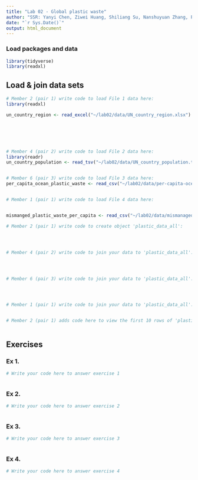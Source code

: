 ```yaml
---
title: "Lab 02 - Global plastic waste"
author: "SSR: Yanyi Chen, Ziwei Huang, Shiliang Su, Nanshuyuan Zhang, Peiheng Liu and Pinzhe Zhao"
date: "`r Sys.Date()`"
output: html_document
---
```


### Load packages and data

```r
library(tidyverse)
library(readxl)
```


## Load & join data sets

```r
# Member 2 (pair 1) write code to load File 1 data here:
library(readxl)

un_country_region <- read_excel("~/lab02/data/UN_country_region.xlsx")






# Member 4 (pair 2) write code to load File 2 data here:
library(readr)
un_country_population <- read_tsv("~/lab02/data/UN_country_population.tsv")


# Member 6 (pair 3) write code to load File 3 data here:
per_capita_ocean_plastic_waste <- read_csv("~/lab02/data/per-capita-ocean-plastic-waste.txt")


# Member 1 (pair 1) write code to load File 4 data here:


mismanged_plastic_waste_per_capita <- read_csv("~/lab02/data/mismanaged-plastic-waste-per-capita.csv")

```



```r
# Member 2 (pair 1) write code to create object 'plastic_data_all':




# Member 4 (pair 2) write code to join your data to 'plastic_data_all':




# Member 6 (pair 3) write code to join your data to 'plastic_data_all':




# Member 1 (pair 1) write code to join your data to 'plastic_data_all':



```


```r
# Member 2 (pair 1) adds code here to view the first 10 rows of 'plastic_data_all'



```



## Exercises

### Ex 1.

```r
# Write your code here to answer exercise 1



```



### Ex 2.

```r
# Write your code here to answer exercise 2



```


### Ex 3.

```r
# Write your code here to answer exercise 3



```


### Ex 4.

```r
# Write your code here to answer exercise 4



```
